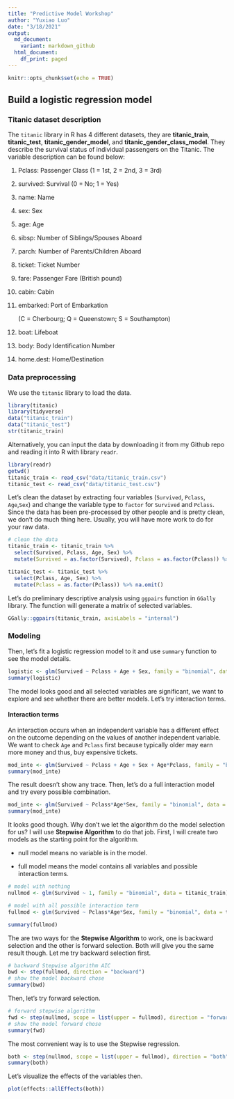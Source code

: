 ```yaml
---
title: "Predictive Model Workshop"
author: "Yuxiao Luo"
date: "3/18/2021"
output:
  md_document:
    variant: markdown_github
  html_document:
    df_print: paged
---
```


```r
knitr::opts_chunk$set(echo = TRUE)
```

## Build a logistic regression model

### Titanic dataset description
The `titanic` library in R has 4 different datasets, they are **titanic_train**, **titanic_test**, **titanic_gender_model**, and **titanic_gender_class_model**. They describe the survival status of individual passengers on the Titanic. The variable description can be found below:  

1. Pclass: Passenger Class (1 = 1st, 2 = 2nd, 3 = 3rd)  

2. survived: Survival (0 = No; 1 = Yes) 

3. name: Name  

4. sex: Sex  

5. age: Age  

6. sibsp: Number of Siblings/Spouses Aboard  

7. parch: Number of Parents/Children Aboard  

8. ticket: Ticket Number  

9. fare: Passenger Fare (British pound)  

10. cabin: Cabin  

11. embarked: Port of Embarkation

    (C = Cherbourg; Q = Queenstown; S = Southampton) 
   
12. boat: Lifeboat

13. body: Body Identification Number  

14. home.dest: Home/Destination  

### Data preprocessing
We use the `titanic` library to load the data.
```r
library(titanic)
library(tidyverse)
data("titanic_train")
data("titanic_test")
str(titanic_train)
```

Alternatively, you can input the data by downloading it from my Github repo and reading it into R with library `readr`.

```r
library(readr)
getwd()
titanic_train <- read_csv("data/titanic_train.csv")
titanic_test <- read_csv("data/titanic_test.csv")
```

Let's clean the dataset by extracting four variables (`Survived`, `Pclass`, `Age`,`Sex`) and change the variable type to `factor` for `Survived` and `Pclass`. Since the data has been pre-processed by other people and is pretty clean, we don't do much thing here. Usually, you will have more work to do for your raw data.

```r
# clean the data
titanic_train <- titanic_train %>% 
  select(Survived, Pclass, Age, Sex) %>% 
  mutate(Survived = as.factor(Survived), Pclass = as.factor(Pclass)) %>%  na.omit()

titanic_test <- titanic_test %>% 
  select(Pclass, Age, Sex) %>% 
  mutate(Pclass = as.factor(Pclass)) %>% na.omit()
```


Let's do preliminary descriptive analysis using `ggpairs` function in `GGally` library. The function will generate a matrix of selected variables. 

```r
GGally::ggpairs(titanic_train, axisLabels = "internal")
```

### Modeling
Then, let's fit a logistic regression model to it and use `summary` function to see the model details. 

```r
logistic <- glm(Survived ~ Pclass + Age + Sex, family = "binomial", data = titanic_train)
summary(logistic)
```

The model looks good and all selected variables are significant, we want to explore and see whether there are better models. Let's try interaction terms. 

#### Interaction terms

An interaction occurs when an independent variable has a different effect on the outcome depending on the values of another independent variable. We want to check `Age` and `Pclass` first because typically older may earn more money and thus, buy expensive tickets. 

```r
mod_inte <- glm(Survived ~ Pclass + Age + Sex + Age*Pclass, family = "binomial", data = titanic_train)
summary(mod_inte)
```

The result doesn't show any trace. Then, let's do a full interaction model and try every possible combination. 

```r
mod_inte <- glm(Survived ~ Pclass*Age*Sex, family = "binomial", data = titanic_train)
summary(mod_inte)
```

It looks good though. Why don't we let the algorithm do the model selection for us? I will use **Stepwise Algorithm** to do that job. First, I will create two models as the starting point for the algorithm. 

+ null model means no variable is in the model.

+ full model means the model contains all variables and possible interaction terms. 

```r
# model with nothing
nullmod <- glm(Survived ~ 1, family = "binomial", data = titanic_train)

# model with all possible interaction term
fullmod <- glm(Survived ~ Pclass*Age*Sex, family = "binomial", data = titanic_train)

summary(fullmod)
```

The are two ways for the **Stepwise Algorithm** to work, one is backward selection and the other is forward selection. Both will give you the same result though. Let me try backward selection first.

```r
# backward Stepwise algorithm AIC
bwd <- step(fullmod, direction = "backward")
# show the model backward chose
summary(bwd)
```

Then, let's try forward selection. 

```r
# forward stepwise algorithm
fwd <- step(nullmod, scope = list(upper = fullmod), direction = "forward")
# show the model forward chose
summary(fwd)
```

The most convenient way is to use the Stepwise regression. 

```r
both <- step(nullmod, scope = list(upper = fullmod), direction = "both")
summary(both)
```

Let's visualize the effects of the variables then.
```r
plot(effects::allEffects(both))
```

















